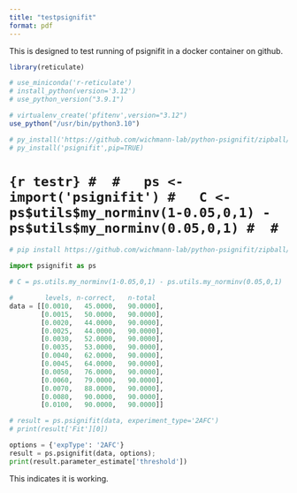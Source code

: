 ```yaml
---
title: "testpsignifit"
format: pdf
---
```


This is designed to test running of psignifit in a docker container on github.

```r

library(reticulate)

# use_miniconda('r-reticulate')
# install_python(version='3.12')
# use_python_version("3.9.1")

# virtualenv_create('pfitenv',version="3.12")
use_python("/usr/bin/python3.10")

# py_install('https://github.com/wichmann-lab/python-psignifit/zipball/master')
# py_install('psignifit',pip=TRUE)

```

# ```{r testr}
# 
#   ps <- import('psignifit')
#   C <- ps$utils$my_norminv(1-0.05,0,1) - ps$utils$my_norminv(0.05,0,1)
# 
# ```

```python

# pip install https://github.com/wichmann-lab/python-psignifit/zipball/master

import psignifit as ps

# C = ps.utils.my_norminv(1-0.05,0,1) - ps.utils.my_norminv(0.05,0,1)

#        levels, n-correct,   n-total
data = [[0.0010,   45.0000,   90.0000],
        [0.0015,   50.0000,   90.0000],
        [0.0020,   44.0000,   90.0000],
        [0.0025,   44.0000,   90.0000],
        [0.0030,   52.0000,   90.0000],
        [0.0035,   53.0000,   90.0000],
        [0.0040,   62.0000,   90.0000],
        [0.0045,   64.0000,   90.0000],
        [0.0050,   76.0000,   90.0000],
        [0.0060,   79.0000,   90.0000],
        [0.0070,   88.0000,   90.0000],
        [0.0080,   90.0000,   90.0000],
        [0.0100,   90.0000,   90.0000]]

# result = ps.psignifit(data, experiment_type='2AFC')
# print(result['Fit'][0])

options = {'expType': '2AFC'}      
result = ps.psignifit(data, options);
print(result.parameter_estimate['threshold'])

```


<!-- C = `r C` -->

This indicates it is working.
